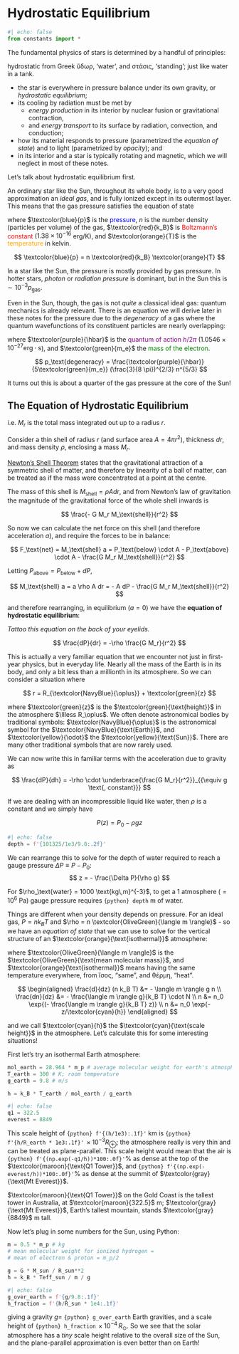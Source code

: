 # Hydrostatic Equilibrium
```python
#| echo: false
from constants import *
```

<!-- Tufte format from https://quarto-dev.github.io/quarto-gallery/page-layout/tufte.html  -->
The fundamental physics of stars is determined by a handful of principles: 

::: column-margin
hydrostatic from Greek ὕδωρ, 'water', and στάσις, 'standing'; just like water in a tank.
:::
- the star is everywhere in pressure balance under its own gravity, or *hydrostatic equilibrium*; 
- its cooling by radiation must be met by 
    - *energy production* in its interior by nuclear fusion or gravitational contraction, 
    - and *energy transport* to its surface by radiation, convection, and conduction; 
- how its material responds to pressure (parametrized the *equation of state*) and to light (parametrized by *opacity*); and
- in its interior and a star is typically rotating and magnetic, which we will neglect in most of these notes.

Let's talk about hydrostatic equilibrium first.

An ordinary star like the Sun, throughout its whole body, is to a very good approximation an *ideal gas*, and is fully ionized except in its outermost layer. This means that the gas pressure satisfies the equation of state

::: column-margin
where $\textcolor{blue}{p}$ is the <font color='blue'>pressure</font>, $n$ is the number density (particles per volume) of the gas, $\textcolor{red}{k_B}$ is <font color='red'>Boltzmann's constant</font> ($1.38\times10^{-16}$ erg/K), and $\textcolor{orange}{T}$ is the <font color='orange'>temperature</font> in kelvin.
:::
$$
\textcolor{blue}{p} = n \textcolor{red}{k_B} \textcolor{orange}{T}
$$


In a star like the Sun, the pressure is mostly provided by gas pressure. In hotter stars, *photon* or *radiation pressure* is dominant, but in the Sun this is $\sim 10^{-3} p_\text{gas}$. 

Even in the Sun, though, the gas is not *quite* a classical ideal gas: quantum mechanics is already relevant. There is an equation we will derive later in these notes for the pressure due to the *degeneracy* of a gas where the quantum wavefunctions of its constituent particles are nearly overlapping: 

::: column-margin
where $\textcolor{purple}{\hbar}$ is the <font color='purple'>quantum of action $h/2\pi$</font> ($1.0546 \times 10^{-27} \text{erg}\cdot\text{s}$), and $\textcolor{green}{m_e}$ the <font color='green'>mass of the electron</font>.
:::
$$
p_\text{degeneracy} = \frac{\textcolor{purple}{\hbar}}{5\textcolor{green}{m_e}} (\frac{3}{8 \pi})^{2/3} n^{5/3}
$$

It turns out this is about a quarter of the gas pressure at the core of the Sun! 

## The Equation of Hydrostatic Equilibrium

::: column-margin
i.e. $M_r$ is the total mass integrated out up to a radius $r$.
:::
Consider a thin shell of radius $r$ (and surface area $A = 4\pi r^2$), thickness $dr$, and mass density $\rho$, enclosing a mass $M_r$. 

::: column-margin
[Newton's Shell Theorem](https://en.wikipedia.org/wiki/Shell_theorem) states that the gravitational attraction of a symmetric shell of matter, and therefore by linearity of a ball of matter, can be treated as if the mass were concentrated at a point at the centre. 
:::
The mass of this shell is $M_\text{shell} = \rho A dr$, and from Newton's law of gravitation the magnitude of the gravitational force of the whole shell inwards is 

$$ 
\frac{- G M_r M_\text{shell}}{r^2}
$$

So now we can calculate the net force on this shell (and therefore acceleration $a$), and require the forces to be in balance:

$$
F_\text{net} = M_\text{shell} a = P_\text{below} \cdot A - P_\text{above} \cdot A - \frac{G M_r M_\text{shell}}{r^2}
$$

Letting $P_\text{above} = P_\text{below} + dP$, 

$$
M_\text{shell} a = a \rho A dr = - A dP  - \frac{G M_r M_\text{shell}}{r^2}
$$

and therefore rearranging, in equilibrium ($a = 0$) we have the __equation of hydrostatic equilibrium__:

::: column-margin
*Tattoo this equation on the back of your eyelids.*
:::
$$ 
\frac{dP}{dr} = -\rho \frac{G M_r}{r^2}
$$

<!-- Now we explain in relation to the Earth: 

- pressure under the sea
    - calculate 10m in the (incompressible) water = 1 atmosphere
- atmospheric lapse rate
    - illustrate with figure showing 322.5m Q1 tower, Everest, Kármán line
- plane-parallel solar atmospheric scale height 
-->

This is actually a very familiar equation that we encounter not just in first-year physics, but in everyday life. Nearly all the mass of the Earth is in its body, and only a bit less than a millionth in its atmosphere. So we can consider a situation where 

$$
r = R_{\textcolor{NavyBlue}{\oplus}} + \textcolor{green}{z}
$$

::: column-margin
where $\textcolor{green}{z}$ is the $\textcolor{green}{\text{height}}$ in the atmosphere $\llless R_\oplus$. We often denote astronomical bodies by traditional symbols: $\textcolor{NavyBlue}{\oplus}$ is the astronomical symbol for the $\textcolor{NavyBlue}{\text{Earth}}$, and $\textcolor{yellow}{\odot}$ the $\textcolor{yellow}{\text{Sun}}$. There are many other traditional symbols that are now rarely used.
:::

We can now write this in familiar terms with the acceleration due to gravity as

$$ 
\frac{dP}{dh} = -\rho \cdot \underbrace{\frac{G M_r}{r^2}}_{{\equiv g \text{, constant}}}
$$

<!-- water -->

If we are dealing with an incompressible liquid like water, then $\rho$ is a constant and we simply have 

$$ 
P(z) = P_0 - \rho g z
$$

```python
#| echo: false
depth = f'{101325/1e3/9.8:.2f}'
```

::: column-margin
We can rearrange this to solve for the depth of water required to reach a gauge pressure $\Delta P \equiv P-P_0$: 
$$
z = - \frac{\Delta P}{\rho g}
$$

For $\rho_\text{water} = 1000 \text{kg\,m}^{-3}$, to get a 1 atmosphere ($=10^6$ Pa) gauge pressure requires `{python} depth` m of water.
:::

Things are different when your density depends on pressure. For an ideal gas, $P = n k_B T$ and $\rho = n \textcolor{OliveGreen}{\langle m \rangle}$ - so we have an *equation of state* that we can use to solve for the vertical structure of an $\textcolor{orange}{\text{isothermal}}$ atmosphere:

::: column-margin
where $\textcolor{OliveGreen}{\langle m \rangle}$ is the $\textcolor{OliveGreen}{\text{mean molecular mass}}$, and $\textcolor{orange}{\text{isothermal}}$ means having the same temperature everywhere, from ἴσος, "same", and θέρμη, "heat".
:::

$$ 
\begin{aligned}
\frac{d}{dz} (n k_B T) &= - \langle m \rangle g n \\
\frac{dn}{dz} &= - \frac{\langle m \rangle g}{k_B T} \cdot N \\ 
n &= n_0 \exp{(- \frac{\langle m \rangle g}{k_B T} z)} \\
n &= n_0 \exp{- z/\textcolor{cyan}{h}}
\end{aligned}
$$ 

and we call 
$\textcolor{cyan}{h}$ the $\textcolor{cyan}{\text{scale height}}$ in the atmosphere. Let's calculate this for some interesting situations!

First let's try an isothermal Earth atmosphere:

```python
mol_earth = 28.964 * m_p # average molecular weight for earth's atmosphere
T_earth = 300 # K; room temperature
g_earth = 9.8 # m/s

h = k_B * T_earth / mol_earth / g_earth
```

```python
#| echo: false
q1 = 322.5
everest = 8849
```



This scale height of `{python} f'{(h/1e3):.1f}'` km is `{python} f'{h/R_earth * 1e3:.1f}'`$\,\times 10^{-3} R_\oplus$; the atmosphere really is very thin and can be treated as plane-parallel. This scale height would mean that the air is `{python} f'{(np.exp(-q1/h))*100:.0f}'`% as dense at the top of the $\textcolor{maroon}{\text{Q1 Tower}}$, and `{python} f'{(np.exp(-everest/h))*100:.0f}'`% as dense at the summit of $\textcolor{gray}{\text{Mt Everest}}$. 

::: column-margin
$\textcolor{maroon}{\text{Q1 Tower}}$ on the Gold Coast is the tallest tower in Australia, at $\textcolor{maroon}{322.5}$ m; $\textcolor{gray}{\text{Mt Everest}}$, Earth's tallest mountain, stands $\textcolor{gray}{8849}$ m tall.
:::


Now let's plug in some numbers for the Sun, using Python:

```python
m = 0.5 * m_p # kg
# mean molecular weight for ionized hydrogen = 
# mean of electron & proton = m_p/2

g = G * M_sun / R_sun**2
h = k_B * Teff_sun / m / g
```

```python
#| echo: false
g_over_earth = f'{g/9.8:.1f}'
h_fraction = f'{h/R_sun * 1e4:.1f}'
```

giving a gravity $g =$ `{python} g_over_earth` Earth gravities, and a scale height of `{python} h_fraction`$\,\times 10^{-4}\,R_\odot$. So we see that the solar atmosphere has a _tiny_ scale height relative to the overall size of the Sun, and the plane-parallel approximation is even better than on Earth!

<!-- Then we explain the idea of scaling relations: how do we estimate the central pressure?

- derive idea that Pc / R = rho GM / R^2 
- estimate central mass of the Sun 
- discuss the general idea of scaling relations in this course: 
    - we are going to find relations for R, L, etc
 -->